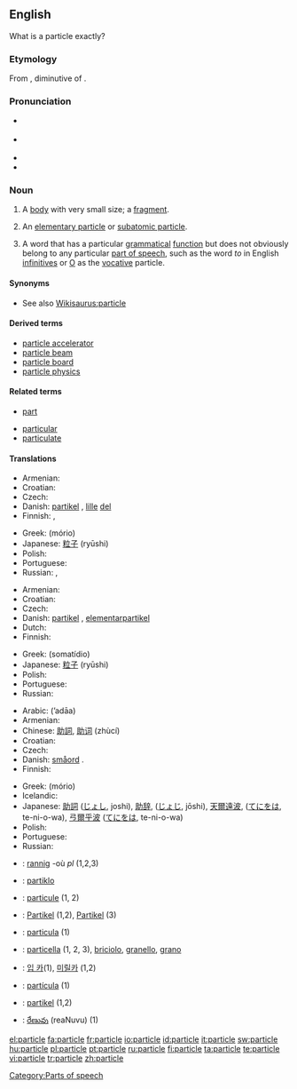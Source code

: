 {{wikipedia}}
==English==
What is a particle exactly?
===Etymology===
From {{etyl|la}} {{term|particula||small part, particle}}, diminutive of {{term|pars||part, piece}}.

===Pronunciation===
* {{a|RP}} {{IPA|/ˈpɑːtɪkəl/}}
* {{a|US}} {{IPA|/ˈpɑːrtɪkəl/}}
* {{audio|en-us-particle.ogg|Audio (US)}}
* {{rhymes|ɑː(r)tɪkəl}}

===Noun===
{{en-noun}}

# A [[body]] with very small size; a [[fragment]].
# {{physics}} An [[elementary particle]] or [[subatomic particle]].
# {{linguistics}} A word that has a particular [[grammatical]] [[function]] but does not obviously belong to any particular [[part of speech]], such as the word ''to'' in English [[infinitive]]s or [[O]] as the [[vocative]] particle.

====Synonyms====
* See also  [[Wikisaurus:particle]]

====Derived terms====
* [[particle accelerator]]
* [[particle beam]]
* [[particle board]]
* [[particle physics]]

====Related terms====
{{rel-top}}
* [[part]]
{{rel-mid}}
* [[particular]]
* [[particulate]]
{{rel-bottom}}

====Translations====
{{trans-top|body with very small size}}
* Armenian: {{t|hy|մասնիկ|tr=masnik|sc=Armn|xs=Armenian}}
* Croatian: {{t-|hr|čestica|f|alt=čèstica}}
* Czech: {{t+|cs|částice|f}}
* Danish: [[partikel]] {{c}}, [[lille]] [[del]] {{c}}
* Finnish: {{t+|fi|hiukkanen}}, {{t+|fi|partikkeli}}
{{trans-mid}}
* Greek: {{t|el|μόριο|n|sc=Grek}} (mório)
* Japanese: [[粒子]] (ryūshi)
* Polish: {{t+|pl|cząstka|f}}
* Portuguese: {{t+|pt|partícula|f}}
* Russian: {{t+|ru|частица|f|tr=častíca|sc=Cyrl}}, {{t+|ru|крупица|f|tr=krupíca|sc=Cyrl}}
{{trans-bottom}}

{{trans-top|elementary particle or subatomic particle}}
* Armenian: {{t|hy|մասնիկ|tr=masnik|sc=Armn|xs=Armenian}}
* Croatian: {{t-|hr|čestica|f|alt=čèstica}}
* Czech: {{t+|cs|částice|f}}
* Danish: [[partikel]] {{c}}, [[elementarpartikel]] {{c}}
* Dutch: {{t-|nl|deeltje|n}}
* Finnish: {{t+|fi|hiukkanen}}
{{trans-mid}}
* Greek: {{t+|el|σωματίδιο|n|sc=Grek}} (somatídio)
* Japanese: [[粒子]] (ryūshi)
* Polish: {{t+|pl|cząstka|f}}
* Portuguese: {{t+|pt|partícula|f}}
* Russian: {{t+|ru|частица|f|tr=častíca|sc=Cyrl}}
{{trans-bottom}}

{{trans-top|word that does not belong to any particular part of speech}}
* Arabic: {{Arab|[[أداة]]}} (ʼadāa)
* Armenian: {{t-|hy|եղանակավորող բառ|tr=eġanakavoroġ baṙ|sc=Armn|xs=Armenian}}
* Chinese: [[助詞]], [[助词]]  (zhùcí)
* Croatian: {{t-|hr|čestica|f|alt=čèstica}}
* Czech: {{t+|cs|částice|f}}
* Danish: [[småord]] {{n}}. {{t|nl|partikel|n}}
* Finnish: {{t+|fi|partikkeli}}
{{trans-mid}}
* Greek: {{t|el|μόριο|n|sc=Grek}} (mório)
* Icelandic: {{t+|is|smáorð|n}}
* Japanese: [[助詞]] ([[じょし]], joshi), [[助辞]], ([[じょじ]], jōshi), [[天爾遠波]], ([[てにをは]], te-ni-o-wa), [[弖爾乎波]] ([[てにをは]], te-ni-o-wa)
* Polish: {{t+|pl|partykuła|f}}
* Portuguese: {{t+|pt|partícula|f}}
* Russian: {{t+|ru|частица|f|tr=častítsa|sc=Cyrl}}
{{trans-bottom}}

{{checktrans-top}}
* {{ttbc|Breton}}: [[rannig]] {{f}} -où ''pl'' (1,2,3)
* {{ttbc|Esperanto}}: [[partiklo]]
* {{ttbc|French}}: [[particule]] {{f}} (1, 2)
* {{ttbc|German}}: [[Partikel]] {{n}} (1,2), [[Partikel]] {{f}} (3)
* {{ttbc|Interlingua}}: [[particula]] (1)
* {{ttbc|Italian}}: [[particella]] {{f}} (1, 2, 3), [[briciolo]], [[granello]], [[grano]]
{{trans-mid}}
* {{ttbc|Korean}}: [[입 카]](1), [[미릴카]] (1,2)
* {{ttbc|Spanish}}: [[partícula]] {{f}} (1)
* {{ttbc|Swedish}}: [[partikel]] {{c}} (1,2)
* {{ttbc|Telugu}}: [[రేణువు]] (reaNuvu) (1)
{{trans-bottom}}

[[Category:Parts of speech]]

[[el:particle]]
[[fa:particle]]
[[fr:particle]]
[[io:particle]]
[[id:particle]]
[[it:particle]]
[[sw:particle]]
[[hu:particle]]
[[pl:particle]]
[[pt:particle]]
[[ru:particle]]
[[fi:particle]]
[[ta:particle]]
[[te:particle]]
[[vi:particle]]
[[tr:particle]]
[[zh:particle]]